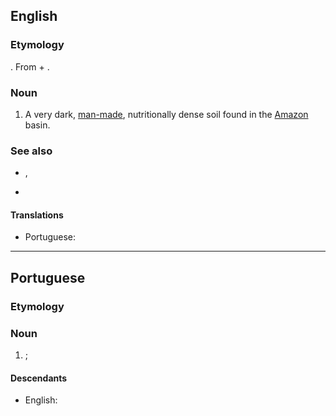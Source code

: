 ==English==
{{wikipedia}}

===Etymology===
{{bor|en|pt|terra preta}}.
From {{etyl|pt|en}} {{m|pt|terra||soil}} + {{m|pt|preta||black}}.

===Noun===
{{en-noun|-}}

# A very dark, [[man-made]], nutritionally dense soil found in the [[Amazon]] basin.

===See also===
* {{l|en|black earth}}, {{l|en|chernozem}}
* {{l|en|dark earth}}

====Translations====
{{trans-top|very dark, man-made, nutritionally dense soil}}
* Portuguese: {{t|pt|terra preta}}
{{trans-mid}}
{{trans-bottom}}

----

==Portuguese==
{{wikipedia|lang=pt}}

===Etymology===
{{compound|lang=pt|terra|preta}}

===Noun===
{{pt-noun}}

# {{l|en|terra preta}}; {{ellipsis of|lang=pt|terra preta de índio}}

====Descendants====
* English: {{m|en|terra preta}}